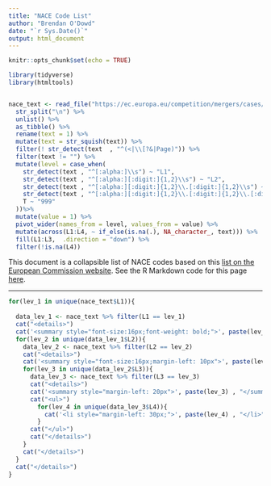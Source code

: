```yaml
---
title: "NACE Code List"
author: "Brendan O'Dowd"
date: "`r Sys.Date()`"
output: html_document
---
```


```r
knitr::opts_chunk$set(echo = TRUE)

library(tidyverse)
library(htmltools)


nace_text <- read_file("https://ec.europa.eu/competition/mergers/cases/index/nace_all.html") %>% 
  str_split("\n") %>% 
  unlist() %>% 
  as_tibble() %>% 
  rename(text = 1) %>% 
  mutate(text = str_squish(text)) %>% 
  filter(! str_detect(text  , "^(<|\\[?&|Page)")) %>% 
  filter(text != "") %>% 
  mutate(level = case_when(
    str_detect(text , "^[:alpha:]\\s") ~ "L1",
    str_detect(text , "^[:alpha:][:digit:]{1,2}\\s") ~ "L2",
    str_detect(text , "^[:alpha:][:digit:]{1,2}\\.[:digit:]{1,2}\\s") ~ "L3",
    str_detect(text , "^[:alpha:][:digit:]{1,2}\\.[:digit:]{1,2}\\.[:digit:]{1,2}\\s") ~ "L4",
    T ~ "999"
  ))%>% 
  mutate(value = 1) %>% 
  pivot_wider(names_from = level, values_from = value) %>% 
  mutate(across(L1:L4, ~ if_else(is.na(.), NA_character_, text))) %>% 
  fill(L1:L3,  .direction = "down") %>% 
  filter(!is.na(L4))
```


This document is a collapsible list of NACE codes based on this [list on the European Commission website](https://ec.europa.eu/). See the R Markdown code for this page [here](https://github.com/brendanjodowd/nace_page).

---

```r


for(lev_1 in unique(nace_text$L1)){
  
  data_lev_1 <- nace_text %>% filter(L1 == lev_1)
  cat("<details>")
  cat('<summary style="font-size:16px;font-weight: bold;">', paste(lev_1) , "</summary>")
  for(lev_2 in unique(data_lev_1$L2)){
    data_lev_2 <- nace_text %>% filter(L2 == lev_2)
    cat("<details>")
    cat('<summary style="font-size:16px;margin-left: 10px">', paste(lev_2) , "</summary>")
    for(lev_3 in unique(data_lev_2$L3)){
      data_lev_3 <- nace_text %>% filter(L3 == lev_3)
      cat("<details>")
      cat('<summary style="margin-left: 20px">', paste(lev_3) , "</summary>")
      cat("<ul>")
        for(lev_4 in unique(data_lev_3$L4)){
          cat('<li style="margin-left: 30px;">', paste(lev_4) , "</li>")
        }
      cat("</ul>")
      cat("</details>")
    }
    cat("</details>")
  }
  cat("</details>")
}

```






